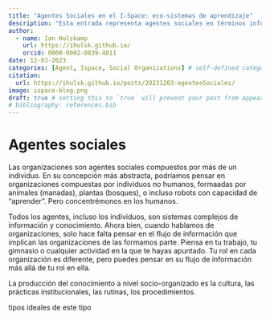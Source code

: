 ```yaml
---
title: "Agentes Sociales en el I-Space: eco-sistemas de aprendizaje"
description: "Esta entrada representa agentes sociales en términos informacionales utilizado el I-Space."
author:
  - name: Ian Hulskamp
    url: https://ihulsk.github.io/
    orcid: 0000-0002-0839-4011
date: 12-03-2023
categories: [Agent, Ispace, Social Organizations] # self-defined categories
citation: 
  url: https://ihulsk.github.io/posts/20231203-agentesSociales/ 
image: ispace-blog.png
draft: true # setting this to `true` will prevent your post from appearing on your listing page until you're ready!
# bibliography: references.bib
---
```


# Agentes sociales

Las organizaciones son agentes sociales compuestos por más de un individuo. En su concepción más abstracta, podríamos pensar en organizaciones compuestas por individuos no humanos, formaadas por animales (manadas), plantas (bosques), o incluso robots con capacidad de "aprender". Pero concentrémonos en los humanos.

Todos los agentes, incluso los individuos, son sistemas complejos de información y conocimiento. Ahora bien, cuando hablamos de organizaciones, solo hace falta pensar en el flujo de información que implican las organizaciones de las formamos parte. Piensa en tu trabajo, tu gimnasio o cualquier actividad en la que te hayas apuntado. Tu rol en cada organización es diferente, pero puedes pensar en su flujo de información más allá de tu rol en ella. 


<!-- No viene al caso, pero por supuesto podríamos aplicar el mismo razonamiento para justificar el interés en los individuos y sus componentes, es decir sistemas de órganos, cada uno de los cuales está formado por una infinidad de células.  -->

La producción del conocimiento a nivel socio-organizado es la cultura, las prácticas institucionales, las rutinas, los procedimientos. 

tipos ideales de este tipo
